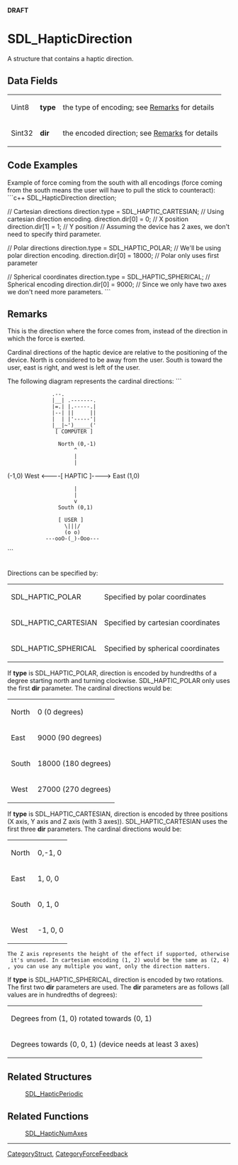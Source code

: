 <!-- pragma section-numbers off -->
<!-- pragma disable-camelcase -->
'''DRAFT'''

= SDL_HapticDirection =
A structure that contains a haptic direction. <!-- <span style="color: green;">Does this structure define individual directions or a set of directions used by a particular device?  Seems like you'd have to create an awful lot of these structures to make anything with any complexity.  Am I understanding this correctly?</span> -->


== Data Fields ==
{|
|Uint8
|'''type'''
|the type of encoding; see [[#type|Remarks]] for details
|-
|Sint32
|'''dir'''
|the encoded direction; see [[#type|Remarks]] for details
|}
<!-- <span style="color: green;">There was a [3] attached to '''dir''' but I thought I remembered that we aren't including those details here.  Is that right or should I put it back in because it's important?</span> -->

== Code Examples ==
Example of force coming from the south with all encodings (force coming from the south means the user will have to pull the stick to counteract):
```c++
SDL_HapticDirection direction;

// Cartesian directions
direction.type = SDL_HAPTIC_CARTESIAN; // Using cartesian direction encoding.
direction.dir[0] = 0; // X position
direction.dir[1] = 1; // Y position
// Assuming the device has 2 axes, we don't need to specify third parameter.

// Polar directions
direction.type = SDL_HAPTIC_POLAR; // We'll be using polar direction encoding.
direction.dir[0] = 18000; // Polar only uses first parameter

// Spherical coordinates
direction.type = SDL_HAPTIC_SPHERICAL; // Spherical encoding
direction.dir[0] = 9000; // Since we only have two axes we don't need more parameters.
```

== Remarks ==
This is the direction where the force comes from, instead of the direction in which the force is exerted.

Cardinal directions of the haptic device are relative to the positioning of the device. North is considered to be away from the user. South is toward the user, east is right, and west is left of the user.

The following diagram represents the cardinal directions:
```
               .--.
               |__| .-------.
               |=.| |.-----.|
               |--| ||     ||
               |  | |'-----'|
               |__|~')_____('
                [ COMPUTER ]


                 North (0,-1)
                      ^
                      |
                      |
(-1,0) West <----[ HAPTIC ]----> East (1,0)
                      |
                      |
                      v
                 South (0,1)


                 [ USER ]
                   \|||/
                   (o o)
             ---ooO-(_)-Ooo---
```

<span id="type"></span> <!-- <span style="color: green;">The following paragraph was at the beginning in the header. Seemed to logically fit better here.</span> --> <br/>
Directions can be specified by:
{|
|SDL_HAPTIC_POLAR
|Specified by polar coordinates
|-
|SDL_HAPTIC_CARTESIAN
|Specified by cartesian coordinates
|-
|SDL_HAPTIC_SPHERICAL
|Specified by spherical coordinates
|}

If '''type''' is SDL_HAPTIC_POLAR, direction is encoded by hundredths of a degree starting north and turning clockwise. SDL_HAPTIC_POLAR only uses the first '''dir''' parameter. The cardinal directions would be:
{|
|North
| 0 (0 degrees)
|-
|East
| 9000 (90 degrees)
|-
|South
| 18000 (180 degrees)
|-
|West
| 27000 (270 degrees)
|}

If '''type''' is SDL_HAPTIC_CARTESIAN, direction is encoded by three positions (X axis, Y axis and Z axis (with 3 axes)). SDL_HAPTIC_CARTESIAN uses the first three '''dir''' parameters. The cardinal directions would be:
{|
|North
| 0,-1, 0 
|-
|East
| 1, 0, 0 
|-
|South
| 0, 1, 0 
|-
|West
| -1, 0, 0 
|}
 The Z axis represents the height of the effect if supported, otherwise it's unused. In cartesian encoding (1, 2) would be the same as (2, 4), you can use any multiple you want, only the direction matters.

If '''type''' is SDL_HAPTIC_SPHERICAL, direction is encoded by two rotations. The first two '''dir''' parameters are used. The '''dir''' parameters are as follows (all values are in hundredths of degrees):
{|
|Degrees from (1, 0) rotated towards (0, 1)
|-
|Degrees towards (0, 0, 1) (device needs at least 3 axes)
|}

== Related Structures ==
:[[SDL_HapticPeriodic]]

== Related Functions ==
:[[SDL_HapticNumAxes]]

----
[[CategoryStruct]], [[CategoryForceFeedback]]
